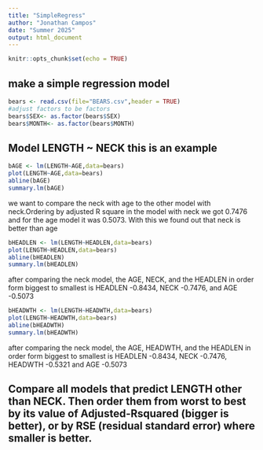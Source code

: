 ```yaml
---
title: "SimpleRegress"
author: "Jonathan Campos"
date: "Summer 2025"
output: html_document
---
```


```r
knitr::opts_chunk$set(echo = TRUE)
```

## make a simple regression model

```r
bears <- read.csv(file="BEARS.csv",header = TRUE)
#adjust factors to be factors
bears$SEX<- as.factor(bears$SEX)
bears$MONTH<- as.factor(bears$MONTH)
```

## Model LENGTH ~ NECK  this is an example  

```r
bAGE <- lm(LENGTH~AGE,data=bears)
plot(LENGTH~AGE,data=bears)
abline(bAGE)
summary.lm(bAGE)
```
we want to compare the neck with age to the other model with neck.Ordering by adjusted R square in the model with neck we got 0.7476 and for the age model it was 0.5073. With this we found out that neck is better than age 


```r
bHEADLEN <- lm(LENGTH~HEADLEN,data=bears)
plot(LENGTH~HEADLEN,data=bears)
abline(bHEADLEN)
summary.lm(bHEADLEN)
```
after comparing the neck model, the AGE, NECK, and the HEADLEN in order form biggest to smallest is HEADLEN -0.8434, NECK -0.7476, and AGE -0.5073 

```r
bHEADWTH <- lm(LENGTH~HEADWTH,data=bears)
plot(LENGTH~HEADWTH,data=bears)
abline(bHEADWTH)
summary.lm(bHEADWTH)
```
after comparing the neck model, the AGE, HEADWTH, and the HEADLEN in order form biggest to smallest is HEADLEN -0.8434, NECK -0.7476, HEADWTH -0.5321 and AGE -0.5073 

## Compare all models that predict LENGTH other than NECK. Then order them from worst to best by its value of Adjusted-Rsquared (bigger is better), or by RSE (residual standard error) where smaller is better. 

